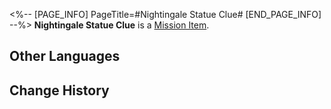 <%-- [PAGE_INFO]
PageTitle=#Nightingale Statue Clue#
[END_PAGE_INFO] --%>
{{Item Infobox
|id          = 150035
|image       = Item Nightingale Statue Clue.png
|type        = Mission Item
|invCategory = Missions
|rarity      = 3
|effect      = 
|description = It seems that all it takes for this door to open is returning the statue to its original position...
}}
'''Nightingale Statue Clue''' is a [[Mission Item]].

==Other Languages==
{{Other Languages
|en   = Nightingale Statue Clue
|zhs  = 隐夜鸫雕像的线索
|zht  = 隱夜鶇雕像的線索
|ja   = ツグミの彫像の手がかり
|ko   = 밤꾀꼬리 조각상에 대한 단서
|es   = Pista de la estatua del Ruiseñor
|fr   = Indice à propos des statues de rossignols
|ru   = Подсказка к статуям ночных дроздов
|th   = เบาะแสของรูปปั้น Nightingale
|vi   = Manh Mối Của Tượng Nightingale
|de   = Hinweis zu den Nachtigall-Statuen
|id   = Petunjuk Patung Nightingale
|pt   = Pista da Estátua de Rouxinol
}}

==Change History==
{{Change History|2.0}}